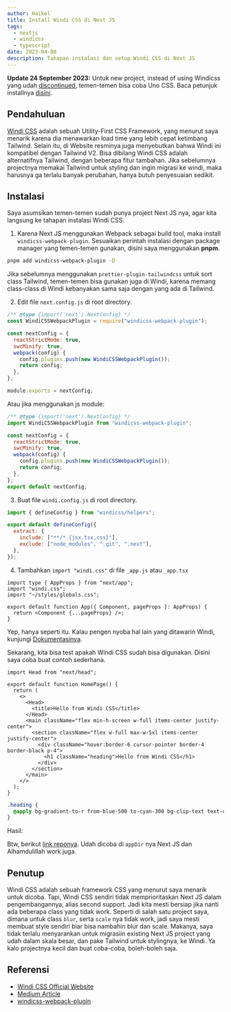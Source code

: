 ```yaml
---
author: Haikel
title: Install Windi CSS di Next JS
tags:
  - nextjs
  - windicss
  - typescript
date: 2023-04-08
description: Tahapan instalasi dan setup Windi CSS di Next JS
---
```


**Update 24 September 2023:** Untuk new project, instead of using Windicss yang udah [discontinued](https://windicss.org/posts/sunsetting.html), temen-temen bisa coba Uno CSS. Baca petunjuk installnya [disini](https://github.com/unocss/unocss/blob/main/examples/next/README.md).

## Pendahuluan

[Windi CSS](https://windicss.org/) adalah sebuah Utility-First CSS Framework, yang menurut saya menarik karena dia menawarkan load time yang lebih cepat ketimbang Tailwind. Selain itu, di Website resminya juga menyebutkan bahwa Windi ini kompatibel dengan Tailwind V2. Bisa dibilang Windi CSS adalah alternatifnya Tailwind, dengan beberapa fitur tambahan. Jika sebelumnya projectnya memakai Tailwind untuk styling dan ingin migrasi ke windi, maka harusnya ga terlalu banyak perubahan, hanya butuh penyesuaian sedikit.

## Instalasi

Saya asumsikan temen-temen sudah punya project Next JS nya, agar kita langsung ke tahapan instalasi Windi CSS.

1. Karena Next JS menggunakan Webpack sebagai build tool, maka install `windicss-webpack-plugin`. Sesuaikan perintah instalasi dengan package manager yang temen-temen gunakan, disini saya menggunakan **pnpm**.

```sh
pnpm add windicss-webpack-plugin -D
```

Jika sebelumnya menggunakan `prettier-plugin-tailwindcss` untuk sort class Tailwind, temen-temen bisa gunakan juga di Windi, karena memang class-class di Windi kebanyakan sama saja dengan yang ada di Tailwind.

2. Edit file `next.config.js` di root directory.

```js title="next.config.js"
/** @type {import('next').NextConfig} */
const WindiCSSWebpackPlugin = require("windicss-webpack-plugin");

const nextConfig = {
  reactStrictMode: true,
  swcMinify: true,
  webpack(config) {
    config.plugins.push(new WindiCSSWebpackPlugin());
    return config;
  },
};

module.exports = nextConfig;
```

Atau jika menggunakan js module:

```js title="next.config.mjs" /import WindiCSSWebpackPlugin from "windicss-webpack-plugin";/#v /export default nextConfig;/#v
/** @type {import('next').NextConfig} */
import WindiCSSWebpackPlugin from "windicss-webpack-plugin";

const nextConfig = {
  reactStrictMode: true,
  swcMinify: true,
  webpack(config) {
    config.plugins.push(new WindiCSSWebpackPlugin());
    return config;
  },
};
export default nextConfig;
```

3. Buat file `windi.config.js` di root directory.

```js title="windi.config.js"
import { defineConfig } from "windicss/helpers";

export default defineConfig({
  extract: {
    include: ["**/*.{jsx,tsx,css}"],
    exclude: ["node_modules", ".git", ".next"],
  },
});
```

4. Tambahkan `import "windi.css"` di file `_app.js` atau `_app.tsx`

```tsx title="pages/_app.tsx"
import type { AppProps } from "next/app";
import "windi.css";
import "~/styles/globals.css";

export default function App({ Component, pageProps }: AppProps) {
  return <Component {...pageProps} />;
}
```

Yep, hanya seperti itu. Kalau pengen nyoba hal lain yang ditawarin Windi, kunjungi [Dokumentasinya](https://windicss.org/guide/).

Sekarang, kita bisa test apakah Windi CSS sudah bisa digunakan. Disini saya coba buat contoh sederhana.

```tsx title="pages/index.tsx"
import Head from "next/head";

export default function HomePage() {
  return (
    <>
      <Head>
        <title>Hello from Windi CSS</title>
      </Head>
      <main className="flex min-h-screen w-full items-center justify-center">
        <section className="flex w-full max-w-5xl items-center justify-center">
          <div className="hover:border-6 cursor-pointer border-4 border-black p-4">
            <h1 className="heading">Hello from Windi CSS</h1>
          </div>
        </section>
      </main>
    </>
  );
}
```

```css title="styles/globals.css"
.heading {
  @apply bg-gradient-to-r from-blue-500 to-cyan-300 bg-clip-text text-center text-4xl font-bold text-transparent;
}
```

Hasil:

<LightboxImage
  src="https://ik.imagekit.io/haikelz/blog/install-windicss-in-nextjs/Screenshot_from_2023-04-07_23-44-02.png?updatedAt=1680885943050"
  alt="Hello from Windi CSS"
/>

Btw, berikut [link reponya](https://github.com/kelz-labs/next-windicss). Udah dicoba di `appDir` nya Next JS dan Alhamdulillah work juga.

## Penutup

Windi CSS adalah sebuah framework CSS yang menurut saya menarik untuk dicoba. Tapi, Windi CSS sendiri tidak memprioritaskan Next JS dalam pengembangannya, alias second support. Jadi kita mesti bersiap jika nanti ada beberapa class yang tidak work. Seperti di salah satu project saya, dimana untuk class `blur`, serta `scale` nya tidak work, jadi saya mesti membuat style sendiri biar bisa nambahin blur dan scale. Makanya, saya tidak terlalu menyarankan untuk migrasiin existing Next JS project yang udah dalam skala besar, dan pake Tailwind untuk stylingnya, ke Windi. Ya kalo projectnya kecil dan buat coba-coba, boleh-boleh saja.

## Referensi

- [Windi CSS Official Website](https://windicss.org/)
- [Medium Article](https://medium.com/frontendweb/how-to-install-windi-css-in-nextjs-54ba43bd83ba)
- [windicss-webpack-plugin](https://github.com/windicss/windicss-webpack-plugin)
